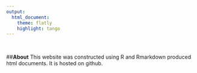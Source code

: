 ```yaml
---
output:
  html_document:
    theme: flatly
    highlight: tango
---
```

<br>

##**About**
This website was constructed using R and Rmarkdown produced html documents. It is hosted on github.